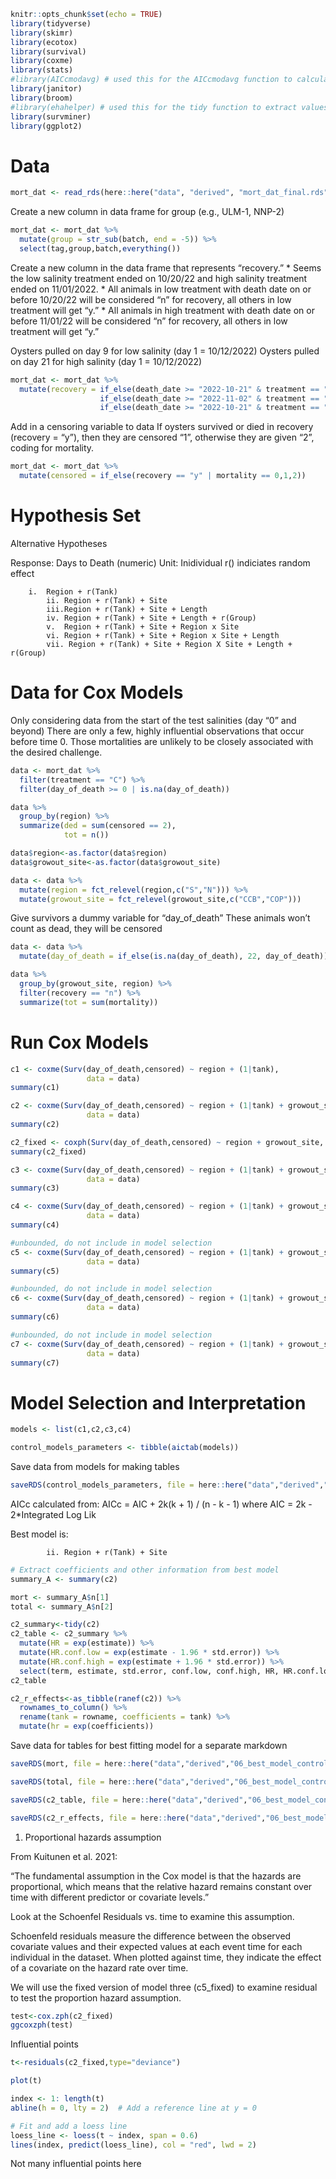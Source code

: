```r
knitr::opts_chunk$set(echo = TRUE)
library(tidyverse)
library(skimr)
library(ecotox)
library(survival)
library(coxme)
library(stats)
#library(AICcmodavg) # used this for the AICcmodavg function to calculate AICcs quickly
library(janitor)
library(broom)
#library(ehahelper) # used this for the tidy function to extract values out of coxme.  https://rdrr.io/github/junkka/ehahelper/
library(survminer)
library(ggplot2)
```

# Data

```r
mort_dat <- read_rds(here::here("data", "derived", "mort_dat_final.rds"))
```

Create a new column in data frame for group (e.g., ULM-1, NNP-2)

```r
mort_dat <- mort_dat %>%
  mutate(group = str_sub(batch, end = -5)) %>%
  select(tag,group,batch,everything())
```

Create a new column in the data frame that represents "recovery."
* Seems the low salinity treatment ended on 10/20/22 and high salinity treatment ended on 11/01/2022.
* All animals in low treatment with death date on or before 10/20/22 will be considered "n" for recovery, all others in low treatment will get "y."
* All animals in high treatment with death date on or before 11/01/22 will be considered "n" for recovery, all others in low treatment will get "y."

Oysters pulled on day 9 for low salinity (day 1 = 10/12/2022)
Oysters pulled on day 21 for high salinity (day 1 = 10/12/2022)

```r
mort_dat <- mort_dat %>%
  mutate(recovery = if_else(death_date >= "2022-10-21" & treatment == "L","y",
                    if_else(death_date >= "2022-11-02" & treatment == "H","y",
                    if_else(death_date >= "2022-10-21" & treatment == "C","y","n"))))
```

Add in a censoring variable to data
If oysters survived or died in recovery (recovery = "y"), then they are censored "1", otherwise they are given "2", coding for mortality. 

```r
mort_dat <- mort_dat %>%
  mutate(censored = if_else(recovery == "y" | mortality == 0,1,2))
```

# Hypothesis Set

Alternative Hypotheses

Response: Days to Death (numeric)
Unit: Inidividual
r() indiciates random effect

	  	i.  Region + r(Tank) 
			ii. Region + r(Tank) + Site  
			iii.Region + r(Tank) + Site + Length
			iv. Region + r(Tank) + Site + Length + r(Group)
			v.  Region + r(Tank) + Site + Region x Site
			vi. Region + r(Tank) + Site + Region x Site + Length
			vii. Region + r(Tank) + Site + Region X Site + Length + r(Group)

# Data for Cox Models

Only considering data from the start of the test salinities (day "0" and beyond)
There are only a few, highly influential observations that occur before time 0.  Those mortalities are unlikely to be closely associated with the desired challenge.

```r
data <- mort_dat %>%
  filter(treatment == "C") %>%
  filter(day_of_death >= 0 | is.na(day_of_death)) 
```

```r
data %>%
  group_by(region) %>%
  summarize(ded = sum(censored == 2),
            tot = n())
```

```r
data$region<-as.factor(data$region)
data$growout_site<-as.factor(data$growout_site)
```

```r
data <- data %>%
  mutate(region = fct_relevel(region,c("S","N"))) %>%
  mutate(growout_site = fct_relevel(growout_site,c("CCB","COP")))
```

Give survivors a dummy variable for "day_of_death"
These animals won't count as dead, they will be censored

```r
data <- data %>%
  mutate(day_of_death = if_else(is.na(day_of_death), 22, day_of_death))
```

```r
data %>%
  group_by(growout_site, region) %>%
  filter(recovery == "n") %>%
  summarize(tot = sum(mortality))
```


# Run Cox Models

```r
c1 <- coxme(Surv(day_of_death,censored) ~ region + (1|tank), 
                 data = data)
summary(c1)
```

```r
c2 <- coxme(Surv(day_of_death,censored) ~ region + (1|tank) + growout_site, 
                 data = data)
summary(c2)

c2_fixed <- coxph(Surv(day_of_death,censored) ~ region + growout_site, data = data)
summary(c2_fixed)
```

```r
c3 <- coxme(Surv(day_of_death,censored) ~ region + (1|tank) + growout_site + length_mm,
                 data = data)
summary(c3)
```

```r
c4 <- coxme(Surv(day_of_death,censored) ~ region + (1|tank) + growout_site + length_mm + (1|group/region),
                 data = data)
summary(c4)
```

```r
#unbounded, do not include in model selection
c5 <- coxme(Surv(day_of_death,censored) ~ region + (1|tank) + growout_site + region * growout_site, 
                 data = data)
summary(c5)
```

```r
#unbounded, do not include in model selection
c6 <- coxme(Surv(day_of_death,censored) ~ region + (1|tank) + growout_site + region * growout_site + length_mm, 
                 data = data)
summary(c6)
```

```r
#unbounded, do not include in model selection
c7 <- coxme(Surv(day_of_death,censored) ~ region + (1|tank) + growout_site + region * growout_site + length_mm + (1|group/region),
                 data = data)
summary(c7)
```

# Model Selection and Interpretation

```r
models <- list(c1,c2,c3,c4)

control_models_parameters <- tibble(aictab(models))
```

Save data from models for making tables 

```r
saveRDS(control_models_parameters, file = here::here("data","derived","control_low_models_parameters"))
```


AICc calculated from:  AICc = AIC + 2k(k + 1) / (n - k - 1)
where AIC = 2k - 2*Integrated Log Lik

Best model is: 

			ii. Region + r(Tank) + Site  


```r
# Extract coefficients and other information from best model
summary_A <- summary(c2)

mort <- summary_A$n[1]
total <- summary_A$n[2]

c2_summary<-tidy(c2)
c2_table <- c2_summary %>%
  mutate(HR = exp(estimate)) %>%
  mutate(HR.conf.low = exp(estimate - 1.96 * std.error)) %>%
  mutate(HR.conf.high = exp(estimate + 1.96 * std.error)) %>%
  select(term, estimate, std.error, conf.low, conf.high, HR, HR.conf.low, HR.conf.high, statistic, p.value)
c2_table

c2_r_effects<-as_tibble(ranef(c2)) %>%
  rownames_to_column() %>%
  rename(tank = rowname, coefficients = tank) %>%
  mutate(hr = exp(coefficients))
```

Save data for tables for best fitting model for a separate markdown

```r
saveRDS(mort, file = here::here("data","derived","06_best_model_control_low_mort"))

saveRDS(total, file = here::here("data","derived","06_best_model_control_low_total"))

saveRDS(c2_table, file = here::here("data","derived","06_best_model_control_low_fixed_effects"))

saveRDS(c2_r_effects, file = here::here("data","derived","06_best_model_control_low_random_effects"))
```


1) Proportional hazards assumption

From Kuitunen et al. 2021: 

"The fundamental assumption in the Cox model is that the hazards are proportional, which means that the relative hazard remains constant over time with different predictor or covariate levels."

Look at the Schoenfel Residuals vs. time to examine this assumption. 

Schoenfeld residuals measure the difference between the observed covariate values and their expected values at each event time for each individual in the dataset. When plotted against time, they indicate the effect of a covariate on the hazard rate over time. 

We will use the fixed version of model three (c5_fixed) to examine residual to test the proportion hazard assumption.

```r
test<-cox.zph(c2_fixed)
ggcoxzph(test)
```


Influential points

```r
t<-residuals(c2_fixed,type="deviance")

plot(t)

index <- 1: length(t)
abline(h = 0, lty = 2)  # Add a reference line at y = 0

# Fit and add a loess line
loess_line <- loess(t ~ index, span = 0.6)
lines(index, predict(loess_line), col = "red", lwd = 2)
```

Not many influential points here

```r

```

